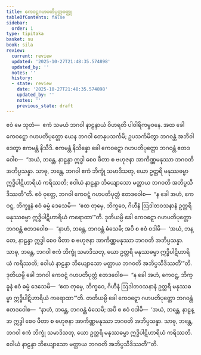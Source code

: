 ```yaml
---
title: ကေဝဋ္ဋဂဟပတိပုတ္တဝတ္ထု
tableOfContents: false
sidebar:
  order: 1
type: tipitaka
basket: su
book: sila
review:
  current: review
  updated: '2025-10-27T21:48:35.574898'
  updated_by: ''
  notes: ''
  history:
  - state: review
    date: '2025-10-27T21:48:35.574898'
    updated_by: ''
    notes: ''
    previous_state: draft
---
```



<ReviewStatus review={frontmatter.review} showDetails={true} />

<HypothesisAnnotation frontmatter={frontmatter} />

<DynamicBreadcrumb />

<Division number="481" book="sila" e="ch" v="6" p="205">

<Paragraph number="827" book="sila">
ဧဝံ မေ သုတံ—  ဧကံ သမယံ ဘဂဝါ နာဠန္ဒာယံ ဝိဟရတိ ပါဝါရိကမ္ဗဝနေ. အထ ခေါ ကေဝဋ္ဋော ဂဟပတိပုတ္တော ယေန ဘဂဝါ တေနုပသင်္ကမိ; ဥပသင်္ကမိတွာ ဘဂဝန္တံ အဘိဝါဒေတွာ ဧကမန္တံ နိသီဒိ. ဧကမန္တံ နိသိန္နော ခေါ ကေဝဋ္ဋော ဂဟပတိပုတ္တော ဘဂဝန္တံ ဧတဒဝေါစ—  “အယံ, ဘန္တေ, နာဠန္ဒာ ဣဒ္ဓါ စေဝ ဖီတာ စ ဗဟုဇနာ အာကိဏ္ဏမနုဿာ ဘဂဝတိ အဘိပ္ပသန္နာ. သာဓု, ဘန္တေ, ဘဂဝါ ဧကံ ဘိက္ခုံ သမာဒိသတု, ယော ဥတ္တရိ မနုဿဓမ္မာ ဣဒ္ဓိပါဋိဟာရိယံ ကရိဿတိ; ဧဝါယံ နာဠန္ဒာ ဘိယျောသော မတ္တာယ ဘဂဝတိ အဘိပ္ပသီဒိဿတီ”တိ. ဧဝံ ဝုတ္တေ, ဘဂဝါ ကေဝဋ္ဋံ ဂဟပတိပုတ္တံ ဧတဒဝေါစ—  “န ခေါ အဟံ, ကေဝဋ္ဋ, ဘိက္ခူနံ ဧဝံ ဓမ္မံ ဒေသေမိ—  ‘ဧထ တုမှေ, ဘိက္ခဝေ, ဂိဟီနံ ဩဒါတဝသနာနံ ဥတ္တရိ မနုဿဓမ္မာ ဣဒ္ဓိပါဋိဟာရိယံ ကရောထာ’”တိ.
</Paragraph>

</Division>
<Division number="482" book="sila" e="ch" v="6" p="205">

<Paragraph number="828" book="sila">
ဒုတိယမ္ပိ ခေါ ကေဝဋ္ဋော ဂဟပတိပုတ္တော ဘဂဝန္တံ ဧတဒဝေါစ—  “နာဟံ, ဘန္တေ, ဘဂဝန္တံ ဓံသေမိ; အပိ စ ဧဝံ ဝဒါမိ—  ‘အယံ, ဘန္တေ, နာဠန္ဒာ ဣဒ္ဓါ စေဝ ဖီတာ စ ဗဟုဇနာ အာကိဏ္ဏမနုဿာ ဘဂဝတိ အဘိပ္ပသန္နာ. သာဓု, ဘန္တေ, ဘဂဝါ ဧကံ ဘိက္ခုံ သမာဒိသတု, ယော ဥတ္တရိ မနုဿဓမ္မာ ဣဒ္ဓိပါဋိဟာရိယံ ကရိဿတိ; ဧဝါယံ နာဠန္ဒာ ဘိယျောသော မတ္တာယ ဘဂဝတိ အဘိပ္ပသီဒိဿတီ’”တိ. ဒုတိယမ္ပိ ခေါ ဘဂဝါ ကေဝဋ္ဋံ ဂဟပတိပုတ္တံ ဧတဒဝေါစ—  “န ခေါ အဟံ, ကေဝဋ္ဋ, ဘိက္ခူနံ ဧဝံ ဓမ္မံ ဒေသေမိ—  ‘ဧထ တုမှေ, ဘိက္ခဝေ, ဂိဟီနံ ဩဒါတဝသနာနံ ဥတ္တရိ မနုဿဓမ္မာ ဣဒ္ဓိပါဋိဟာရိယံ ကရောထာ’”တိ.
</Paragraph>

<Paragraph number="829" book="sila">
တတိယမ္ပိ ခေါ ကေဝဋ္ဋော ဂဟပတိပုတ္တော ဘဂဝန္တံ ဧတဒဝေါစ—  “နာဟံ, ဘန္တေ, ဘဂဝန္တံ ဓံသေမိ; အပိ စ ဧဝံ ဝဒါမိ—  ‘အယံ, ဘန္တေ, နာဠန္ဒာ ဣဒ္ဓါ စေဝ ဖီတာ စ ဗဟုဇနာ အာကိဏ္ဏမနုဿာ ဘဂဝတိ အဘိပ္ပသန္နာ. သာဓု, ဘန္တေ, ဘဂဝါ ဧကံ ဘိက္ခုံ သမာဒိသတု, ယော ဥတ္တရိ မနုဿဓမ္မာ ဣဒ္ဓိပါဋိဟာရိယံ ကရိဿတိ. ဧဝါယံ နာဠန္ဒာ ဘိယျောသော မတ္တာယ ဘဂဝတိ အဘိပ္ပသီဒိဿတီ’”တိ.
</Paragraph>
</Division>